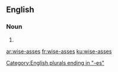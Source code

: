 ==English==

===Noun===
{{head|en|plural}}

# {{plural of|wise-ass|lang=en|nocat=1}}

[[Category:English plurals ending in "-es"]]

[[ar:wise-asses]]
[[fr:wise-asses]]
[[ku:wise-asses]]